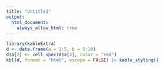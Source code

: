 ```yaml
---
title: "Untitled"
output: 
  html_document:
    always_allow_html: true
---
```


```r
library(kableExtra)
d <- data.frame(a = 1:5, b = 6:10)
d$a[2] <- cell_spec(d$a[2], color = "red")
kbl(d, format = "html", escape = FALSE) |> kable_styling()
```

